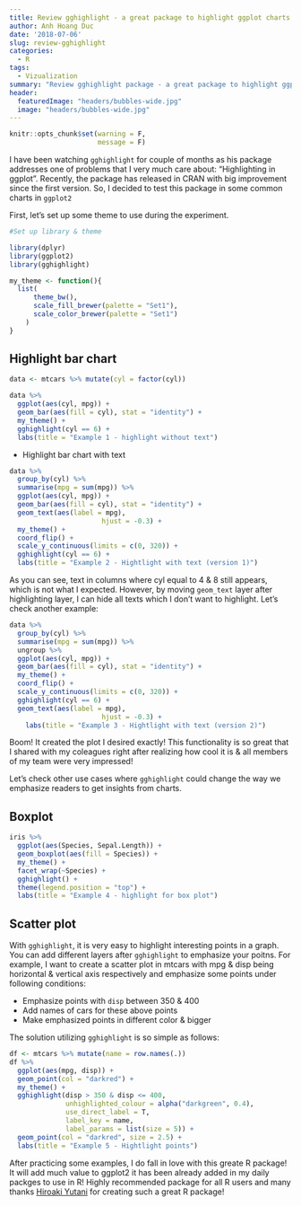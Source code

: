 ```yaml
---
title: Review gghighlight - a great package to highlight ggplot charts
author: Anh Hoang Duc
date: '2018-07-06'
slug: review-gghighlight
categories:
  - R
tags:
  - Vizualization
summary: "Review gghighlight package - a great package to highlight ggplot objects with some tricks to highlight `geom_point`, `geom_text` & `geom_bar`."
header:
  featuredImage: "headers/bubbles-wide.jpg"
  image: "headers/bubbles-wide.jpg"
---
```


```r
knitr::opts_chunk$set(warning = F,
                      message = F)
```

I have been watching `gghighlight` for couple of months as his package addresses one of problems that I very much care about: "Highlighting in ggplot". Recently, the package has released in CRAN with big improvement since the first version. So, I decided to test this package in some common charts in `ggplot2`

First, let's set up some theme to use during the experiment.

```r
#Set up library & theme

library(dplyr)
library(ggplot2)
library(gghighlight)

my_theme <- function(){
  list(
      theme_bw(),
      scale_fill_brewer(palette = "Set1"),
      scale_color_brewer(palette = "Set1")
    )
}
```


## Highlight bar chart

```r
data <- mtcars %>% mutate(cyl = factor(cyl))

data %>% 
  ggplot(aes(cyl, mpg)) +
  geom_bar(aes(fill = cyl), stat = "identity") +
  my_theme() +
  gghighlight(cyl == 6) +
  labs(title = "Example 1 - highlight without text") 
```

- Highlight bar chart with text

```r
data %>% 
  group_by(cyl) %>% 
  summarise(mpg = sum(mpg)) %>% 
  ggplot(aes(cyl, mpg)) +
  geom_bar(aes(fill = cyl), stat = "identity") +
  geom_text(aes(label = mpg),
                       hjust = -0.3) +
  my_theme() +
  coord_flip() +
  scale_y_continuous(limits = c(0, 320)) +
  gghighlight(cyl == 6) +
  labs(title = "Example 2 - Hightlight with text (version 1)")
```

As you can see, text in columns where cyl equal to 4 & 8 still appears, which is not what I expected. However, by moving `geom_text` layer after highlighting layer, I can hide all texts which I don't want to highlight. Let's check another example:

```r
data %>% 
  group_by(cyl) %>% 
  summarise(mpg = sum(mpg)) %>% 
  ungroup %>% 
  ggplot(aes(cyl, mpg)) +
  geom_bar(aes(fill = cyl), stat = "identity") +
  my_theme() +
  coord_flip() +
  scale_y_continuous(limits = c(0, 320)) +
  gghighlight(cyl == 6) +
  geom_text(aes(label = mpg),
                       hjust = -0.3) +
    labs(title = "Example 3 - Hightlight with text (version 2)")
```

Boom! It created the plot I desired exactly! This functionality is so great that I shared with my coleagues right after realizing how cool it is & all members of my team were very impressed!

Let's check other use cases where `gghighlight` could change the way we emphasize readers to get insights from charts.

## Boxplot

```r
iris %>% 
  ggplot(aes(Species, Sepal.Length)) +
  geom_boxplot(aes(fill = Species)) +
  my_theme() +
  facet_wrap(~Species) +
  gghighlight() +
  theme(legend.position = "top") +
  labs(title = "Example 4 - highlight for box plot")
```

## Scatter plot

With `gghighlight`, it is very easy to highlight interesting points in a graph. You can add different layers after `gghighlight` to emphasize your poitns. For example, I want to create a scatter plot in mtcars with mpg & disp being horizontal & vertical axis respectively and emphasize some points under following conditions:

- Emphasize points with `disp` between 350 & 400
- Add names of cars for these above points
- Make emphasized points in different color & bigger

The solution utilizing `gghighlight` is so simple as follows:

```r
df <- mtcars %>% mutate(name = row.names(.))
df %>% 
  ggplot(aes(mpg, disp)) +
  geom_point(col = "darkred") +
  my_theme() +
  gghighlight(disp > 350 & disp <= 400,
              unhighlighted_colour = alpha("darkgreen", 0.4),
              use_direct_label = T,
              label_key = name,
              label_params = list(size = 5)) +
  geom_point(col = "darkred", size = 2.5) +
  labs(title = "Example 5 - Hightlight points")
```

After practicing some examples, I do fall in love with this greate R package! It will add much value to ggplot2 it has been already added in my daily packges to use in R! Highly recommended package for all R users and many thanks [Hiroaki Yutani](https://twitter.com/yutannihilat_en) for creating such a great R package!




